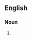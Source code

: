 {{also|worldview|world view}}

==English==

===Noun===
{{en-noun}}

# {{alternative spelling of|worldview|lang=en}}